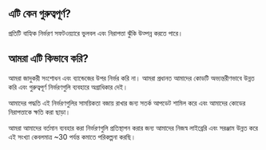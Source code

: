 
## এটি কেন গুরুত্বপূর্ণ?

<div className="h-2"/>

প্রতিটি বাহ্যিক নির্ভরণ সফটওয়্যারে ভুলবল এবং নিরাপত্তা ঝুঁকি উত্পন্ন করতে পারে।

<div className="h-8"/>

<ThreeChart />

<div className="h-8"/>

## আমরা এটি কিভাবে করি?

<div className="h-2"/>

আমরা জাদুকরী সংশোধন এবং ব্যান্ডেজের উপর নির্ভর করি না। আমরা প্রধানত আমাদের কোডটি অভ্যন্তরীণভাবে উন্নত করি এবং গুরুত্বপূর্ণ নির্ভরণগুলি ব্যবহারে অগ্রাধিকার দেই।

<div className="h-2"/>

আমাদের পদ্ধতি এই নির্ভরণগুলির সাময়িকতা বজায় রাখার জন্য সতর্ক আপডেট শামিল করে এবং আমাদের কোডের নিরাপত্তাকে ক্ষতি করা ছাড়া।

<div className="h-2"/>

আমরা আমাদের বর্তমান ব্যবহার করা নির্ভরণগুলি প্রতিস্থাপন করার জন্য আমাদের নিজস্ব লাইব্রেরি এবং সরঞ্জাম উন্নত করে এই সংখ্যা কেবলমাত্র ~30 পর্যন্ত কমাতে পরিকল্পনা করছি।

